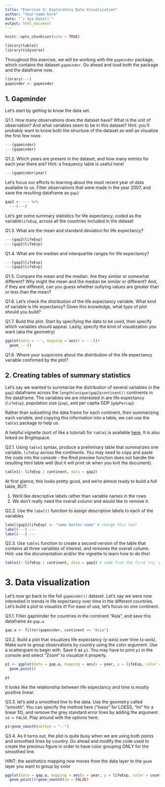 ```yaml
---
title: "Exercise 2: Exploratory Data Visualization"
author: "Your-name-here"
date: "`r Sys.Date()`"
output: html_document
---
```


```r
knitr::opts_chunk$set(echo = TRUE)

library(table1)
library(tidyverse)

```

Throughout this exercise, we will be working with the `gapminder` package, which contains the dataset `gapminder`. Go ahead and load both the package and the dataframe now.

```r
library(---)
gapminder <- gapminder
```

## 1. Gapminder

Let's start by getting to know the data set. 

Q1.1. How many observations does the dataset have? What is the unit of observation? And what variables seem to be in this dataset?
Hint: you'll probably want to know both the structure of the dataset as well as visualize the first few rows

```r
---(gapminder)
---(gapminder)
```

Q1.2. Which years are present in the dataset, and how many entries for each year there are? 
Hint: a frequency table is useful here!

```r
---(gapminder$year)
```

Let's focus our efforts to learning about the most recent year of data available to us. Filter observations that were made in the year 2007, and save the resulting dataframe as `gap2`

```r
gap2 <- --- %>% 
  ---(---)
```

Let's get some summary statistics for life expectancy, coded as the variable`lifeExp`, across all the countries included in the dataset

Q1.3. What are the mean and standard deviation for life expectancy?

```r
---(gap2$lifeExp)
---(gap2$lifeExp)
```

Q1.4. What are the median and interquartile ranges for life expectancy?

```r
---(gap2$lifeExp)
---(gap2$lifeExp)    
```

Q1.5. Compare the mean and the median. Are they similar or somewhat different? Why might the mean and the median be similar or different? And, if they are different, can you guess whether outlying values are greater than or less than the mean?


Q1.6. Let's check the distribution of the life expectancy variable. What kind of variable is life expectancy? Given this knowledge, what type of plot should you build?

Q1.7. Build this plot. Start by specifying the data to be used, then specify which variables should appear. Lastly, specify the kind of visualization you want (aka the geometry)

```r

ggplot(data = ---, mapping = aes(x = ---))+
  geom_---()

```

Q1.8. Where your suspicions about the distribution of the life expectancy variable confirmed by the plot?


## 2. Creating tables of summary statistics

Let's say we wanted to summarize the distribution of several variables in the `gap2` dataframe across the `length(unique(gap2$continent))` continents in the dataframe. The variables we are interested in are life expectancy (`lifeExp`), population size (`pop`), and per capita GDP (`gdpPercap`). 

Rather than subsetting the data frame for each continent, then summarizing each variable, and copying this information into a table, we can use the `table1` package to help us. 

A helpful vignette (sort of like a tutorial) for `table1` is available [here](https://cran.r-project.org/web/packages/table1/vignettes/table1-examples.html). It is also linked on Brightspace.

Q2.1. Using `table1` syntax, produce a preliminary table that summarizes one variable, `lifeExp` across the continents. You may need to copy and paste the code into the console - the Rmd preview function does not handle the resulting html table well (but it will print ok when you knit the document).

```r
table1(~ lifeExp | continent, data = gap2)
```

At first glance, this looks pretty good, and we're almost ready to build a full table, BUT: 

  1. We'd like descriptive labels rather than variable names in the rows
  2. We don't really need the overall column and would like to remove it. 
  

Q2.2. Use the `label()` function to assign descriptive labels to each of the variables

```r
label(gap2$lifeExp) <- "some better name" # change this too!
label(---) ---
label(---) --- 
```

Q2.3. Use `table1` function to create a second version of the table that contains all three variables of interest, and removes the overall column. Hint: use the documentation and/or the vignette to learn how to do this!

```r
table1(~ lifeExp | continent, data = gap2) # code from the first try, go ahead and modify it.
```


# 3. Data visualization 

Let's now go back to the full `gapminder()` dataset. Let's say we were now interested in trends in life expectancy over time in the different countries. Let's build a plot to visualize it! For ease of use, let's focus on one continent. 

Q3.1. Filter gapminder for countries in the continent "Asia", and save this dataframe as `gap.a`

```r
gap.a <- filter(gapminder, continent == "Asia")

```

Q3.2. Build a plot that visualizes life expectancy (y-axis) over time (x-axis). Make sure to group observations by country using the color argument. Use a scattergram to begin with. Save it as `p1`. You may have to print `p1` in the console and select "Zoom" to visualize it properly. 

```r
p1 <- ggplot(data = gap.a, mapping = aes(x = year, y = lifeExp, color = country))+
  geom_point()

p1
```

It looks like the relationship between life expectancy and time is mostly positive linear. 

Q3.3. let's add a smoothed line to the data. Use the geometry called "smooth". You can specify the method here ("loess" for LOESS, "lm" for a linear fit), and remove the grey standard error lines by adding the argument `se = FALSE`. Play around with the options here.

```r
p1+geom_smooth(method = "--")
```

Q3.4. As it turns out, the plot is quite busy when we are using both points and smoothed lines by country. Go ahead and modify the code used to create the previous figure in order to have color grouping ONLY for the smoothed line. 

HINT: the aesthetics mapping now moves from the data layer to the `geom` layer you want to group by color

```r
ggplot(data = gap.a, mapping = aes(x = year, y = lifeExp, color = country))+
  geom_point()+geom_smooth(se = FALSE)

```




